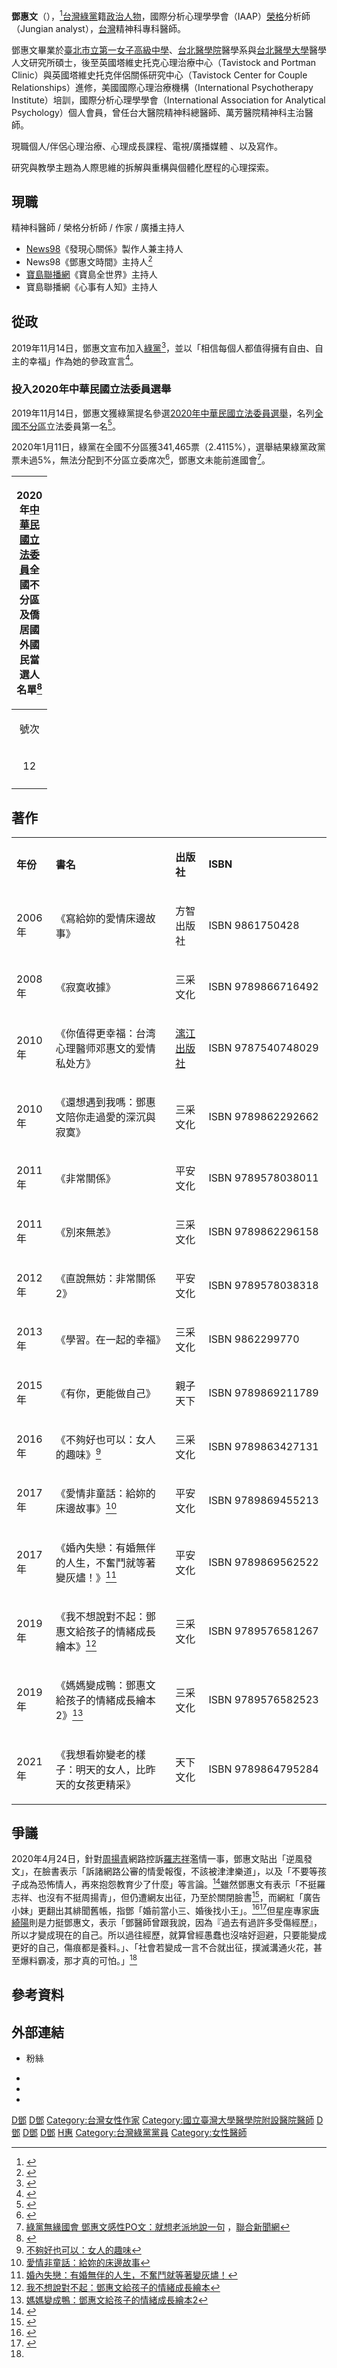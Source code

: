 {{Infobox Officeholder
| name = 鄧惠文
|other_names =鄧醫師
| nickname = 
| order=
| sex = 女
| birth_date ={{Birth_date_and_age|1971|8|12}}
| birth_place = {{TW}}[[台北市|台北市]]
| death_date =
| death_place =
| Native place =
| nationality = {{ROC}}
| party = {{GPT}}（2019年11月14日－）
| parents = 
| relatives = 已婚
| education=
| occupation= 精神科醫師<br>廣播節目主持人
| spouse = {{cn|巫毓荃|date=2020-4-27}}
| children = 
| profession = 精神科醫師<br>榮格分析師
| website = 
| educate=
* [[臺北市立第一女子高級中學|臺北市立第一女子高級中學]]
*[[台北醫學院|台北醫學院]]醫學系與[[台北醫學大學|台北醫學大學]]醫學人文研究所碩士
*英國塔維史托克心理治療中心（Tavistock and Portman Clinic）
*英國塔維史托克伴侶關係研究中心（Tavistock Centre for Couple Relationships）進修
*美國國際心理治療機構（International Psychotherapy Institute）培訓
*國際分析心理學學會（International Association for Analytical Psychology）個人會員
|past=
*[[News98|News98]]《發現心關係》製作主持
*News98《鄧惠文時間》主持
*[[台大醫院|台大醫院]]精神科總醫師
*[[萬芳醫院|萬芳醫院]]精神科主治醫師
*[[國立台灣大學|國立台灣大學]]學生輔導中心特約醫師
*《非關命運》
*《新聞挖挖哇》
|work=
*《非常關係》
*《寂寞收據》
*《寫給妳的愛情床邊故事》
*《你值得更幸福：台灣心理醫師鄧惠文的愛情私處方》
*《還想遇到我嗎：鄧惠文陪你走過愛的深沉與寂寞》
*《別來無恙》
*《直說無妨：非常關係2》
*《學習。在一起的幸福》
}}

'''鄧惠文'''（{{bd|1971年|8月12日||}}），<ref>{{cite news |title=2020立委．全國不分區 |url=https://election.ltn.com.tw/2020/legislator/candidates/All/513 |accessdate=2020-01-25 |work=自由時報 |archive-date=2020-01-25 |archive-url=https://web.archive.org/web/20200125031003/https://election.ltn.com.tw/2020/legislator/candidates/All/513 |dead-url=no }}</ref>[[中華民國|台灣]][[綠黨_(臺灣)|綠黨]]籍[[政治人物|政治人物]]，國際分析心理學學會（IAAP）[[卡爾·榮格|榮格]]分析師（Jungian analyst），[[台灣|台灣]]精神科專科醫師。

鄧惠文畢業於[[臺北市立第一女子高級中學|臺北市立第一女子高級中學]]、[[台北醫學院|台北醫學院]]醫學系與[[台北醫學大學|台北醫學大學]]醫學人文研究所碩士，後至英國塔維史托克心理治療中心（Tavistock and Portman Clinic）與英國塔維史托克伴侶關係研究中心（Tavistock Center for Couple Relationships）進修，美國國際心理治療機構（International Psychotherapy Institute）培訓，國際分析心理學學會（International Association for Analytical Psychology）個人會員，曾任台大醫院精神科總醫師、萬芳醫院精神科主治醫師。

現職個人/伴侶心理治療、心理成長課程、電視/廣播媒體 、以及寫作。

研究與教學主題為人際思維的拆解與重構與個體化歷程的心理探索。

==現職==
精神科醫師 / 榮格分析師 / 作家 / 廣播主持人

*[[News98|News98]]《發現心關係》製作人兼主持人
*News98《鄧惠文時間》主持人<ref>{{youtube|playlist=PL0VpXJuJSa7dqVxQ54xJdPxkLIKM36GR8|鄧惠文時間 / 鄧惠文}}</ref>
*[[寶島聯播網|寶島聯播網]]《寶島全世界》主持人
*寶島聯播網《心事有人知》主持人

==從政==
2019年11月14日，鄧惠文宣布加入[[綠黨_(臺灣)|綠黨]]<ref>{{cite news|author1=吳妍|title=美女醫師轉戰政壇　鄧惠文加入綠黨關鍵曝光|url=https://www.mirrormedia.mg/story/20191114edi017/|agency=鏡週刊|date=2019-11-14|accessdate=2020-01-27|archive-date=2020-01-27|archive-url=https://web.archive.org/web/20200127024217/https://www.mirrormedia.mg/story/20191114edi017/|dead-url=no}}</ref>，並以「相信每個人都值得擁有自由、自主的幸福」作為她的參政宣言<ref>{{cite news|author1=吳妍|title=台灣有太多政客只在乎下一次選舉了！鄧惠文醫師為何加入綠黨？|url=https://www.businesstoday.com.tw/article/category/80392/post/201911260026/台灣有太多政客只在乎下一次選舉了！鄧惠文醫師為何加入綠黨？|agency=今周刊|date=2019-11-26|accessdate=2020-09-20|archive-date=2020-01-27|archive-url=https://web.archive.org/web/20200127024229/https://www.businesstoday.com.tw/article/category/80392/post/201911260026/%25E5%258F%25B0%25E7%2581%25A3%25E6%259C%2589%25E5%25A4%25AA%25E5%25A4%259A%25E6%2594%25BF%25E5%25AE%25A2%25E5%258F%25AA%25E5%259C%25A8%25E4%25B9%258E%25E4%25B8%258B%25E4%25B8%2580%25E6%25AC%25A1%25E9%2581%25B8%25E8%2588%2589%25E4%25BA%2586%25EF%25BC%2581%25E9%2584%25A7%25E6%2583%25A0%25E6%2596%2587%25E9%2586%25AB%25E5%25B8%25AB%25E7%2582%25BA%25E4%25BD%2595%25E5%258A%25A0%25E5%2585%25A5%25E7%25B6%25A0%25E9%25BB%25A8%25EF%25BC%259F|dead-url=no}}</ref>。

=== 投入2020年中華民國立法委員選舉 ===
2019年11月14日，鄧惠文獲綠黨提名參選[[2020年中華民國立法委員選舉|2020年中華民國立法委員選舉]]，名列[[全國不分區|全國不分區]]立法委員第一名<ref>{{cite news |author1=陳怡璇 |title=綠黨提不分區 醫師鄧惠文列第1王浩宇排第3 |url=https://www.cna.com.tw/news/firstnews/201911145004.aspx |agency=中央社 |date=2019-11-14 |accessdate=2019-11-19 |archive-date=2019-11-14 |archive-url=https://web.archive.org/web/20191114064005/https://www.cna.com.tw/news/firstnews/201911145004.aspx |dead-url=no }}</ref>。

2020年1月11日，綠黨在全國不分區獲341,465票（2.4115%），選舉結果綠黨政黨票未過5%，無法分配到不分區立委席次<ref>{{cite news |title=2020不分區立委各黨席次出爐！吳敦義、黃國昌都沒上 |url=https://news.ltn.com.tw/news/politics/breakingnews/3036968 |accessdate=2020-01-25 |work=自由時報 |date=2020-01-11 |archive-date=2020-01-12 |archive-url=https://web.archive.org/web/20200112125715/https://news.ltn.com.tw/news/politics/breakingnews/3036968 |dead-url=no }}</ref>，鄧惠文未能前進國會<ref>[https://udn.com/news/story/9261/4284820 綠黨無緣國會 鄧惠文感性PO文：就想老派地說一句] {{Wayback|url=https://udn.com/news/story/9261/4284820 |date=20200114171310 }}，[[聯合新聞網|聯合新聞網]]</ref>。

{| class="wikitable sortable" style="text-align:left;"
! colspan="6" |2020年[[中華民國立法委員|中華民國立法委員]]全國不分區及僑居國外國民當選人名單<ref>{{cite news |title=政黨不分區當選註記 |url=https://www.cec.gov.tw/pc/zh_TW/FR/16.html |accessdate=2020-01-12 |work=中央選舉委員會 |date=2020-01-11 |archive-url=https://web.archive.org/web/20200112060807/https://www.cec.gov.tw/pc/zh_TW/FR/16.html |archive-date=2020-01-12 |dead-url=yes }}</ref>
|- 
! align="center" width="1em" |號次
! align="center" width="150px" |政黨
! align="center" width="1em" |排名
! align="center" width="50px" |分配得票率
! align="center" width="6em" |當選比例
! align="center" min-width="500px" |候選名單及當選者
|-
| align="center" |12|| align="left" style="border-right:4px solid #73BE00;" |{{台灣綠黨}}
| align="center" |7|| align="center" |-
| align="center" |-||鄧惠文、[[高成炎|高成炎]]、[[王浩宇|王浩宇]]、[[李菁琪|李菁琪]]、[[張佑輔|張佑輔]]、[[張竹芩|張竹芩]]
|-
|}

==著作==
{| class="wikitable"
|-align=center
| '''年份''' || '''書名''' || '''出版社'''||'''ISBN''' 
|-
|2006年||《寫給妳的愛情床邊故事》||方智出版社||ISBN 9861750428 　
|-
|2008年||《寂寞收據》|| 三采文化 ||ISBN 9789866716492　　
|-
|2010年||《你值得更幸福：台湾心理醫师邓惠文的爱情私处方》||[[漓江出版社|漓江出版社]]||ISBN 9787540748029
|-
|2010年||《還想遇到我嗎：鄧惠文陪你走過愛的深沉與寂寞》||三采文化||ISBN 9789862292662
|-
|2011年||《非常關係》||平安文化||ISBN 9789578038011
|-
|2011年||《別來無恙》||三采文化||ISBN 9789862296158
|-
|2012年||《直說無妨：非常關係2》||平安文化||ISBN 9789578038318
|-
|2013年||《學習。在一起的幸福》||三采文化||ISBN 9862299770
|-
|2015年||《有你，更能做自己》||親子天下||ISBN 9789869211789
|-
|2016年||《不夠好也可以：女人的趣味》<ref>[http://www.suncolor.com.tw/index_book_c1_01_data.aspx?bokno=013201121 不夠好也可以：女人的趣味]</ref> ||三采文化||ISBN 9789863427131
|-
|2017年||《愛情非童話：給妳的床邊故事》<ref>[http://www.books.com.tw/products/0010747238?loc=P_005_026 愛情非童話：給妳的床邊故事]</ref>||平安文化||ISBN 9789869455213
|-
|2017年||《婚內失戀：有婚無伴的人生，不奮鬥就等著變灰燼！》<ref>[http://www.books.com.tw/products/0010772147 婚內失戀：有婚無伴的人生，不奮鬥就等著變灰燼！]</ref>||平安文化||ISBN 9789869562522
|-
|2019年||《我不想說對不起：鄧惠文給孩子的情緒成長繪本》<ref>[https://www.books.com.tw/products/0010813153 我不想說對不起：鄧惠文給孩子的情緒成長繪本]</ref>||三采文化||ISBN 9789576581267
|-
|2019年||《媽媽變成鴨：鄧惠文給孩子的情緒成長繪本2》<ref>[https://www.books.com.tw/products/0010840943 媽媽變成鴨：鄧惠文給孩子的情緒成長繪本2]</ref>||三采文化||ISBN 9789576582523
|-
|2021年||《我想看妳變老的樣子：明天的女人，比昨天的女孩更精采》||天下文化||ISBN 9789864795284
|}

==爭議==
2020年4月24日，針對[[周揚青|周揚青]]網路控訴[[羅志祥|羅志祥]]濫情一事，鄧惠文貼出「逆風發文」，在臉書表示「訴諸網路公審的情愛報復，不該被津津樂道」，以及「不要等孩子成為恐怖情人，再來抱怨教育少了什麼」等言論。<ref>{{cite news|author =|url =https://www.setn.com/News.aspx?NewsID=732477|title =被疑護航羅志祥！鄧惠文歷史狂被挖：婚前當小三婚後找小王|publisher =三立新聞網||date =2020-04-26|}}</ref>雖然鄧惠文有表示「不挺羅志祥、也沒有不挺周揚青」，但仍遭網友出征，乃至於關閉臉書<ref>{{cite news|author =|url = https://www.storm.mg/lifestyle/2571621|title =鄧惠文「逆風發文」被砲轟到關臉書！國師唐綺陽嘆：「一言不合就出征」才可怕|publisher =風傳媒||date =2020-04-27|}}</ref>，而網紅「廣告小妹」更翻出其緋聞舊帳，指鄧「婚前當小三、婚後找小王」。<ref name="tvbs">{{cite news|author =王雅惠|url =https://news.tvbs.com.tw/world/1315144|title =唐綺陽逆風力挺鄧惠文！她再砲轟：婚前當小三婚後找小王|publisher =TVBS||date =2020-04-27|}}</ref><ref>{{cite news|author =張羽緹|url =https://www.ctwant.com/article/47848|title =鄧惠文暗酸周揚青「恐怖情人」　遭爆料：婚前當小三婚後找小王|publisher =ctwant||date =2020-04-27|}}</ref>但星座專家[[唐綺陽|唐綺陽]]則是力挺鄧惠文，表示「鄧醫師曾跟我說，因為『過去有過許多受傷經歷』，所以才變成現在的自己。所以過往經歷，就算曾經愚蠢也沒啥好迴避，只要能變成更好的自己，傷痕都是養料。」、「社會若變成一言不合就出征，撲滅溝通火花，甚至爆料霸凌，那才真的可怕。」<ref name="tvbs"></ref>

==參考資料==
{{reflist}}

==外部連結==
* {{facebook|fate.or.character|鄧惠文}}粉絲
* {{youtube|playlist=PL0VpXJuJSa7dBG06UtwjNq1GOWunxIYfW|鄧醫師的繪本世界 / 鄧惠文}} 
* {{youtube|playlist=PLK8eeH_PrpL069caAGCltxoOsf3euCaz3|鄧惠文精華}}
* {{youtube|playlist=PLt2zGTMwV2dKSW-uNj1itokAK2pcXeCa5|鄧惠文時間 / 鄧惠文}}

[[Category:臺灣精神科醫師|D鄧]]
[[Category:台灣廣播主持人|D鄧]]
[[Category:台灣女性作家|Category:台灣女性作家]]
[[Category:國立臺灣大學醫學院附設醫院醫師|Category:國立臺灣大學醫學院附設醫院醫師]]
[[Category:臺北醫學大學校友|D鄧]]
[[Category:臺北市立第一女子高級中學校友|D鄧]]
[[Category:台北市人|D鄧]]
[[Category:邓姓|H惠]]
[[Category:台灣綠黨黨員|Category:台灣綠黨黨員]]
[[Category:女性醫師|Category:女性醫師]]